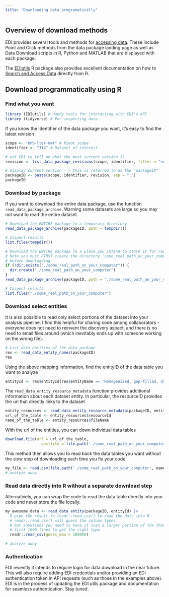 ```yaml
---
title: "Downloading data programatically"
---
```


## Overview of download methods

EDI provides several tools and methods for [accessing data](https://edirepository.org/resources/accessing-data). These include Point and Click methods from the data package landing page as well as Data Download scripts in R, Python and MATLAB that are displayed with each package.

The [EDIutils](https://docs.ropensci.org/EDIutils/) R package also provides excellent documentation on how to [Search and Access Data](https://docs.ropensci.org/EDIutils/articles/search_and_access.html) directly from R.

## Download programmatically using R

### Find what you want

```r
library (EDIutils) # Handy tools for interacting with EDI's API
library (tidyverse) # For inspecting data
```

If you know the identifier of the data package you want, it's easy to find the latest revision

```r
scope <- "knb-lter-nwt" # Niwot scope
identifier <- "314" # Dataset of interest

# ask EDI to tell me what the most current version is
revision <- list_data_package_revisions(scope, identifier, filter = "newest")

# display current version - > this is referred to as the "packageID"
packageID <- paste(scope, identifier, revision, sep = ".")
packageID

```

### Download by package

If you want to download the entire data package, use the function `read_data_package_archive`. Warning some datasets are large so you may not want to read the entire dataset.

```r
# Download the ENTIRE package to a temporary directory
read_data_package_archive(packageID, path = tempdir())

# Inspect results
list.files(tempdir())

# Download the ENTIRE package to a place you intend to store it for repeated use
# Note you must FIRST create the directory 'some_real_path_on_your_computer'
# before downloading
if (!dir.exists("./some_real_path_on_your_computer")) {
  dir.create("./some_real_path_on_your_computer")
}
read_data_package_archive(packageID, path = "./some_real_path_on_your_computer")

# Inspect results
list.files("./some_real_path_on_your_computer")
```

### Download select entities

It is also possible to read only select portions of the dataset into your analysis pipeline. I find this helpful for sharing code among collaborators - everyone does not need to reinvent the discovery aspect, and there is no need to email files around (which inevitably ends up with someone working on the wrong file).

```r
# List data entities of the data package
res <- read_data_entity_names(packageID)
res

```

Using the above mapping information, find the entityID of the data table you want to analyze

```r
entityId <- res$entityId[res$entityName == 'Homogenized, gap-filled, daily air temperature']

```

The `read_data_entity_resource_metadata` function provides additional information about each dataset entity. In particular, the resourceID provides the url that directly links to the dataset

```r

entity_resources <- read_data_entity_resource_metadata(packageID, entityId)
url_of_the_table <- entity_resources$resourceId
name_of_the_table <- entity_resources$fileName

```

With the url of the entities, you can down individual data tables

```r

download.file(url = url_of_the_table,
                destfile = file.path('./some_real_path_on_your_computer', name_of_the_table))

```

This method then allows you to read back the data tables you want without the slow step of downloading each time you fix your code.

```r

my_file <- read.csv(file.path('./some_real_path_on_your_computer', name_of_the_table))
# analyze away
```

### Read data directly into R without a separate download step

Alternatively, you can wrap the code to read the data table directly into your code and never store the file locally.

```r
my_awesome_data <- read_data_entity(packageID, entityId) |>
  # pipe the result to readr::read_csv() to read the data into R
  # readr::read_csv() will guess the column types
  # but sometimes you need to have it scan a larger portion of the than the default
  # first 1000 lines to get the right type
  readr::read_csv(guess_max = 100000)

# analyze away
```

### Authentication

EDI recently it intends to require login for data download in the near future. This will also require adding EDI credentials and/or providing an EDI authentication token in API requests (such as those in the examples above). EDI is in the process of updating the EDI utils package and documentation for seamless authentication. Stay tuned.